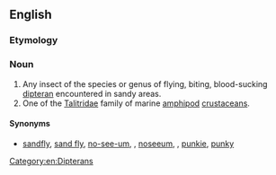 ==English==
{{rfimage}}
{{wikipedia|Sandfly}}
{{wikispecies|Diptera}}
{{wikispecies|Talitridae}}

===Etymology===
{{compound|sand|flea|lang=en}}
===Noun===
{{en-noun}}

# Any insect of the species or genus of flying, biting, blood-sucking [[dipteran]] encountered in sandy areas.
# One of the [[Talitridae]] family of marine [[amphipod]] [[crustacean]]s.

====Synonyms====
* {{sense|insect}} [[sandfly]], [[sand fly]], [[no-see-um]], {{vern|no-see-em|pedia=1}}, [[noseeum]], {{vern|sand gnat|pedia=1}}, [[punkie]], [[punky]]

[[Category:en:Dipterans]]